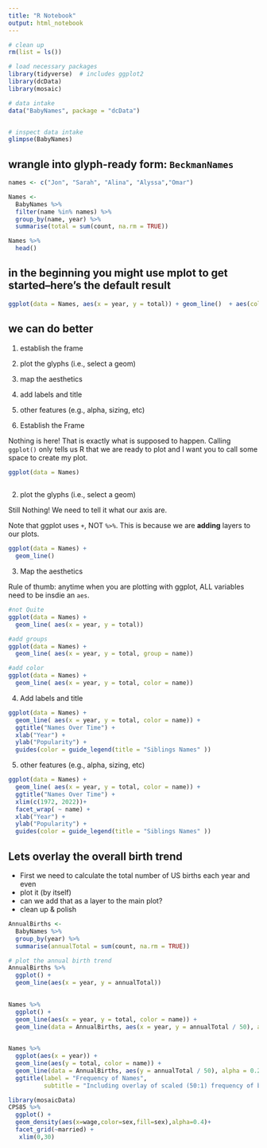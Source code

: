 ```yaml
---
title: "R Notebook"
output: html_notebook
---
```




```r
# clean up 
rm(list = ls())

# load necessary packages
library(tidyverse)  # includes ggplot2
library(dcData)
library(mosaic)

# data intake
data("BabyNames", package = "dcData")


# inspect data intake
glimpse(BabyNames)
```



## wrangle into glyph-ready form: `BeckmanNames`


```r
names <- c("Jon", "Sarah", "Alina", "Alyssa","Omar")

Names <- 
  BabyNames %>%
  filter(name %in% names) %>%
  group_by(name, year) %>%
  summarise(total = sum(count, na.rm = TRUE))

Names %>%
  head()

```



## in the beginning you might use mplot to get started--here's the default result

```r
ggplot(data = Names, aes(x = year, y = total)) + geom_line()  + aes(colour = name) + theme(legend.position = "right") + labs(title = "")
```


## we can do better 
1.  establish the frame
2. plot the glyphs (i.e., select a geom)
3. map the aesthetics
4. add labels and title
5. other features (e.g., alpha, sizing, etc)

1. Establish the Frame

Nothing is here! That is exactly what is supposed to happen. Calling `ggplot()` only tells us R that we are ready to plot and I want you to call some space to create my plot. 

```r
ggplot(data = Names) 
  
```

2. plot the glyphs (i.e., select a geom)

Still Nothing! We need to tell it what our axis are. 

Note that ggplot uses `+`, NOT `%>%`. This is because we are **adding** layers to our plots.

```r
ggplot(data = Names) + 
  geom_line()

```

3. Map the aesthetics

Rule of thumb: anytime when you are plotting with ggplot, ALL variables need to be insdie an `aes`. 


```r
#not Quite
ggplot(data = Names) + 
  geom_line( aes(x = year, y = total)) 

#add groups
ggplot(data = Names) + 
  geom_line( aes(x = year, y = total, group = name)) 

#add color
ggplot(data = Names) + 
  geom_line( aes(x = year, y = total, color = name)) 


```


4. Add labels and title


```r
ggplot(data = Names) + 
  geom_line( aes(x = year, y = total, color = name)) +
  ggtitle("Names Over Time") +
  xlab("Year") +
  ylab("Popularity") +
  guides(color = guide_legend(title = "Siblings Names" ))


```



5. other features (e.g., alpha, sizing, etc)

```r
ggplot(data = Names) + 
  geom_line( aes(x = year, y = total, color = name)) +
  ggtitle("Names Over Time") +
  xlim(c(1972, 2022))+
  facet_wrap( ~ name) +
  xlab("Year") +
  ylab("Popularity") +
  guides(color = guide_legend(title = "Siblings Names" ))


```







## Lets overlay the overall birth trend

- First we need to calculate the total number of US births each year and even 
- plot it (by itself)
- can we add that as a layer to the main plot?
- clean up & polish


```r
AnnualBirths <- 
  BabyNames %>% 
  group_by(year) %>%
  summarise(annualTotal = sum(count, na.rm = TRUE))

# plot the annual birth trend
AnnualBirths %>%
  ggplot() + 
  geom_line(aes(x = year, y = annualTotal))
  
```



```r
Names %>%
  ggplot() + 
  geom_line(aes(x = year, y = total, color = name)) +
  geom_line(data = AnnualBirths, aes(x = year, y = annualTotal / 50), alpha = 0.20)
  
```

```r
Names %>%
  ggplot(aes(x = year)) + 
  geom_line(aes(y = total, color = name)) +
  geom_line(data = AnnualBirths, aes(y = annualTotal / 50), alpha = 0.20) + 
  ggtitle(label = "Frequency of Names", 
          subtitle = "Including overlay of scaled (50:1) frequency of births in the US (per SSA)")


```

```r
library(mosaicData)
CPS85 %>% 
  ggplot() +
  geom_density(aes(x=wage,color=sex,fill=sex),alpha=0.4)+
  facet_grid(~married) +
   xlim(0,30) 
  

```

